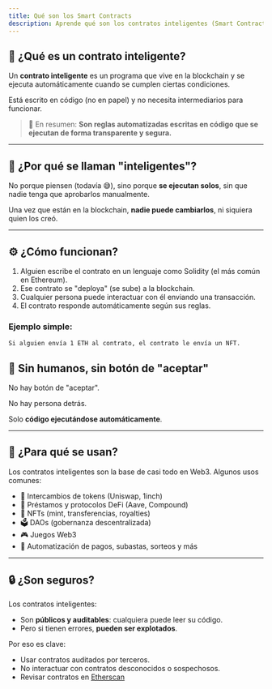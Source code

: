 ```yaml
---
title: Qué son los Smart Contracts
description: Aprende qué son los contratos inteligentes (Smart Contracts) y cómo funcionan.
---
```


## 🤔 ¿Qué es un contrato inteligente?

Un **contrato inteligente** es un programa que vive en la blockchain y se ejecuta automáticamente cuando se cumplen ciertas condiciones.

Está escrito en código (no en papel) y no necesita intermediarios para funcionar.

> 🎯 En resumen: **Son reglas automatizadas escritas en código que se ejecutan de forma transparente y segura.**

---

## 🧠 ¿Por qué se llaman "inteligentes"?

No porque piensen (todavía 😅), sino porque **se ejecutan solos**, sin que nadie tenga que aprobarlos manualmente.

Una vez que están en la blockchain, **nadie puede cambiarlos**, ni siquiera quien los creó.

---

## ⚙️ ¿Cómo funcionan?

1. Alguien escribe el contrato en un lenguaje como Solidity (el más común en Ethereum).
2. Ese contrato se "deploya" (se sube) a la blockchain.
3. Cualquier persona puede interactuar con él enviando una transacción.
4. El contrato responde automáticamente según sus reglas.

### Ejemplo simple:

```plaintext
Si alguien envía 1 ETH al contrato, el contrato le envía un NFT.
```

## 🚫 Sin humanos, sin botón de "aceptar"

No hay botón de "aceptar".

No hay persona detrás.

Solo **código ejecutándose automáticamente**.

---

## 🧾 ¿Para qué se usan?

Los contratos inteligentes son la base de casi todo en Web3. Algunos usos comunes:

* 💱 Intercambios de tokens (Uniswap, 1inch)
* 🏦 Préstamos y protocolos DeFi (Aave, Compound)
* 🎨 NFTs (mint, transferencias, royalties)
* 🗳️ DAOs (gobernanza descentralizada)
* 🎮 Juegos Web3
* 🤖 Automatización de pagos, subastas, sorteos y más

---

## 🔒 ¿Son seguros?

Los contratos inteligentes:

* Son **públicos y auditables**: cualquiera puede leer su código.
* Pero si tienen errores, **pueden ser explotados**.

Por eso es clave:

* Usar contratos auditados por terceros.
* No interactuar con contratos desconocidos o sospechosos.
* Revisar contratos en [Etherscan](https://ether)
